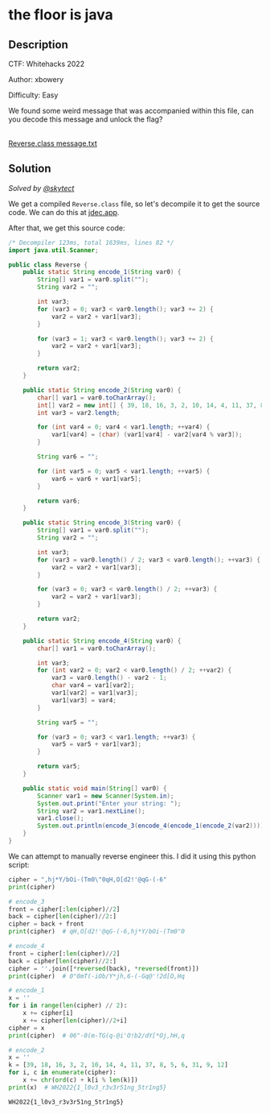 # the floor is java

## Description

CTF: Whitehacks 2022

Author: xbowery

Difficulty: Easy

We found some weird message that was accompanied within this file, can you
decode this message and unlock the flag?

<br />
<a href="/files/whitehacks-2022/Reverse.class" download>
  Reverse.class
</a>
<a href="/files/whitehacks-2022/message.txt" download>
  message.txt
</a>

## Solution

_Solved by [@skytect](https://github.com/skytect)_

We get a compiled `Reverse.class` file, so let's decompile it to get the source
code. We can do this at [jdec.app](https://jdec.app/).

After that, we get this source code:

```java
/* Decompiler 123ms, total 1639ms, lines 82 */
import java.util.Scanner;

public class Reverse {
    public static String encode_1(String var0) {
        String[] var1 = var0.split("");
        String var2 = "";

        int var3;
        for (var3 = 0; var3 < var0.length(); var3 += 2) {
            var2 = var2 + var1[var3];
        }

        for (var3 = 1; var3 < var0.length(); var3 += 2) {
            var2 = var2 + var1[var3];
        }

        return var2;
    }

    public static String encode_2(String var0) {
        char[] var1 = var0.toCharArray();
        int[] var2 = new int[] { 39, 18, 16, 3, 2, 10, 14, 4, 11, 37, 8, 5, 6, 31, 9, 12 };
        int var3 = var2.length;

        for (int var4 = 0; var4 < var1.length; ++var4) {
            var1[var4] = (char) (var1[var4] - var2[var4 % var3]);
        }

        String var6 = "";

        for (int var5 = 0; var5 < var1.length; ++var5) {
            var6 = var6 + var1[var5];
        }

        return var6;
    }

    public static String encode_3(String var0) {
        String[] var1 = var0.split("");
        String var2 = "";

        int var3;
        for (var3 = var0.length() / 2; var3 < var0.length(); ++var3) {
            var2 = var2 + var1[var3];
        }

        for (var3 = 0; var3 < var0.length() / 2; ++var3) {
            var2 = var2 + var1[var3];
        }

        return var2;
    }

    public static String encode_4(String var0) {
        char[] var1 = var0.toCharArray();

        int var3;
        for (int var2 = 0; var2 < var0.length() / 2; ++var2) {
            var3 = var0.length() - var2 - 1;
            char var4 = var1[var2];
            var1[var2] = var1[var3];
            var1[var3] = var4;
        }

        String var5 = "";

        for (var3 = 0; var3 < var1.length; ++var3) {
            var5 = var5 + var1[var3];
        }

        return var5;
    }

    public static void main(String[] var0) {
        Scanner var1 = new Scanner(System.in);
        System.out.print("Enter your string: ");
        String var2 = var1.nextLine();
        var1.close();
        System.out.println(encode_3(encode_4(encode_1(encode_2(var2)))));
    }
}
```

We can attempt to manually reverse engineer this. I did it using this python
script:

```python
cipher = ",hj*Y/bOi-(Tm0\"0qH,O[d2!'@qG-(-6"
print(cipher)

# encode_3
front = cipher[:len(cipher)//2]
back = cipher[len(cipher)//2:]
cipher = back + front
print(cipher)  # qH,O[d2!'@qG-(-6,hj*Y/bOi-(Tm0"0

# encode_4
front = cipher[:len(cipher)//2]
back = cipher[len(cipher)//2:]
cipher = ''.join([*reversed(back), *reversed(front)])
print(cipher)  # 0"0mT(-iOb/Y*jh,6-(-Gq@'!2d[O,Hq

# encode_1
x = ''
for i in range(len(cipher) // 2):
    x += cipher[i]
    x += cipher[len(cipher)//2+i]
cipher = x
print(cipher)  # 06"-0(m-TG(q-@i'O!b2/dY[*Oj,hH,q

# encode_2
x = ''
k = [39, 18, 16, 3, 2, 10, 14, 4, 11, 37, 8, 5, 6, 31, 9, 12]
for i, c in enumerate(cipher):
    x += chr(ord(c) + k[i % len(k)])
print(x)  # WH2022{1_l0v3_r3v3r51ng_5tr1ng5}
```

`WH2022{1_l0v3_r3v3r51ng_5tr1ng5}`
